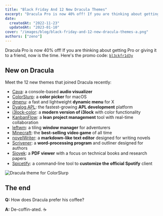 ```yaml
---
title: "Black Friday And 12 New Dracula Themes"
excerpt: "Dracula Pro is now 40% off! If you are thinking about getting Pro or giving it to a friend, now is the time."
date:
  createdAt: "2022-11-23"
  updatedAt: "2023-01-10"
cover: "/images/blog/black-friday-and-12-new-dracula-themes-a.png"
authors: ["zeno"]
---
```


Dracula Pro is now 40% off! If you are thinking about getting Pro or giving it to a friend, now is the time. Here's the promo code: [`bl3ckfr1d3y`](https://store.draculatheme.com/l/dracula-pro/bl3ckfr1d3y)

## New on Dracula

Meet the 12 new themes that joined Dracula recently:

- [Cava](/cava): a console-based **audio visualizer**
- [ColorSlurp](/color-slurp): a **color picker** for macOS
- [dmenu](/dmenu): a fast and lightweight **dynamic menu** for X
- [Dyalog APL](/dyalog): the fastest-growing **APL development** platform
- [i3lock-color](/i3lock-color): a **modern version of i3lock** with color functionality
- [KanbanFlow](/kanbanflow): a **lean project management** tool with real-time collaboration
- [leftwm](/leftwm): a tiling **window manager** for adventurers
- [Minecraft](/minecraft): the **best-selling video game** of all time
- [novelWriter](/novel-writer): a **markdown-like text editor** designed for writing novels
- [Scrivener](/scrivener): a **word-processing program** and outliner designed for authors
- [Sioyek](/sioyek): a **PDF viewer** with a focus on technical books and research papers
- [Spicetify](/spicetify): a command-line tool to **customize the official Spotify** client

![Dracula theme for ColorSlurp](/images/blog/black-friday-and-12-new-dracula-themes-a.png)

## The end

**Q:** How does Dracula prefer his coffee?

**A:** De-coffin-ated. ☕
